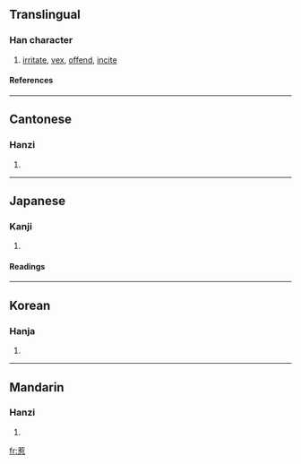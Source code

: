 ==Translingual==
===Han character===
{{Han char|rn=61|rad=心|as=09|sn=13|four=4433<sub>6</sub>|canj=廿大口心 (TKRP)}}
# [[irritate]], [[vex]], [[offend]], [[incite]]
====References====
{{Han ref|kx=0393.010|dkj=10866|dj=0729.010|hdz=42309.010|uh=60F9|ud=24825|bh=B753|bd=46931}}
----
==Cantonese==
===Hanzi===
{{yue-hanzi|jyut=|y=ye5}}
# {{defn|Cantonese}}
----
==Japanese==
===Kanji===
{{ja-kanji|grade=|rs=心09}}
# {{defn|Japanese}} 
====Readings====
{{ja-readings|on=[[じゃ]] (ja), [[じゃく]] (jaku)|kun=[[ひく]] (hiku)}}
----
==Korean==
===Hanja===
{{ko-hanja|hangeul=야|eumhun=|rv=ya|mr=ya|y=ya}}
# {{defn|Korean}}
----
==Mandarin==
===Hanzi===
{{cmn-hanzi|pin=[[rě]] (re3)|wg=je<sup>3</sup>}}
# {{defn|Mandarin}}

[[fr:惹]]